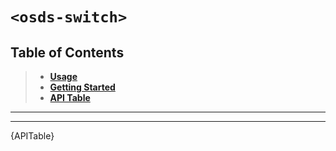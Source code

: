 

<Meta title="UI Components/️Switch [atom]/Web Component" />

# `<osds-switch>`

## Table of Contents
> - **[Usage](#usage)**
> - **[Getting Started](#getting-started)**
> - **[API Table](#api-table)**

<hr/>
<Usage />
<hr/>
<div id="api-table"><Description>{APITable}</Description></div>
